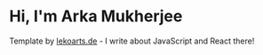 # Hi, I'm Arka Mukherjee

Template by [lekoarts.de](https://www.lekoarts.de?utm_source=cara&utm_medium=Starter) - I write about JavaScript and React there!
